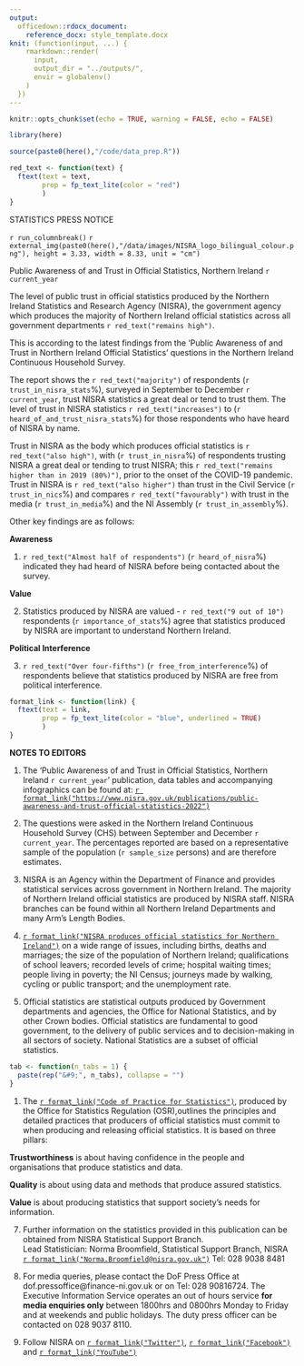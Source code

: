 ```yaml
---
output:
  officedown::rdocx_document:
    reference_docx: style_template.docx
knit: (function(input, ...) {
    rmarkdown::render(
      input,
      output_dir = "../outputs/",
      envir = globalenv()
    )
  })
---
```


```r
knitr::opts_chunk$set(echo = TRUE, warning = FALSE, echo = FALSE)

library(here)

source(paste0(here(),"/code/data_prep.R"))

red_text <- function(text) {
  ftext(text = text,
        prop = fp_text_lite(color = "red")
        )
}
```

<!---BLOCK_MULTICOL_START--->
:::{custom-style="heading_style"}
STATISTICS PRESS NOTICE
:::
`r run_columnbreak()`
`r external_img(paste0(here(),"/data/images/NISRA_logo_bilingual_colour.png"), height = 3.33, width = 8.33, unit = "cm")`
<!---BLOCK_MULTICOL_STOP{widths: [3.5, 3.5], space: 0.2, sep: false}--->

:::{custom-style="heading_style"}
Public Awareness of and Trust in Official Statistics, Northern Ireland `r current_year`
:::

:::{custom-style="paragraph_style"}
The level of public trust in official statistics produced by the Northern Ireland Statistics and Research Agency (NISRA), the government agency which produces the majority of Northern Ireland official statistics across all government departments `r red_text("remains high")`.\

This is according to the latest findings from the ‘Public Awareness of and Trust in Northern Ireland Official Statistics’ questions in the Northern Ireland Continuous Household Survey.\

The report shows the `r red_text("majority")` of respondents (`r trust_in_nisra_stats`%), surveyed in September to December `r current_year`, trust NISRA statistics a great deal or tend to trust them. The level of trust in NISRA statistics `r red_text("increases")` to (`r heard_of_and_trust_nisra_stats`%) for those respondents who have heard of NISRA by name.\

Trust in NISRA as the body which produces official statistics is `r red_text("also high")`, with (`r trust_in_nisra`%) of respondents trusting NISRA a great deal or tending to trust NISRA; this `r red_text("remains higher than in 2019 (80%)")`, prior to the onset of the COVID-19 pandemic. Trust in NISRA is `r red_text("also higher")` than trust in the Civil Service (`r trust_in_nics`%) and compares `r red_text("favourably")` with trust in the media (`r trust_in_media`%) and the NI Assembly (`r trust_in_assembly`%).\

Other key findings are as follows:\
:::

:::{custom-style="paragraph_style"}
**Awareness**

1. `r red_text("Almost half of respondents")` (`r heard_of_nisra`%) indicated they had heard of NISRA before being contacted about the survey. 

**Value** 

2. Statistics produced by NISRA are valued - `r red_text("9 out of 10")` respondents (`r importance_of_stats`%) agree that statistics produced by NISRA are important to understand Northern Ireland.

**Political Interference**

3. `r red_text("Over four-fifths")` (`r free_from_interference`%) of respondents believe that statistics produced by NISRA are free from political interference.
:::

\newpage

```r
format_link <- function(link) {
  ftext(text = link,
        prop = fp_text_lite(color = "blue", underlined = TRUE)
        )
}
```

:::{custom-style="paragraph_style"}
**NOTES TO EDITORS**

1. The ‘Public Awareness of and Trust in Official Statistics, Northern Ireland `r current_year`’ publication, data tables and accompanying infographics can be found at: [`r format_link("https://www.nisra.gov.uk/publications/public-awareness-and-trust-official-statistics-2022")`](https://www.nisra.gov.uk/publications/public-awareness-and-trust-official-statistics-2022)

1. The questions were asked in the Northern Ireland Continuous Household Survey (CHS) between September and December `r current_year`. The percentages reported are based on a representative sample of the population (`r sample_size` persons) and are therefore estimates.

1. NISRA is an Agency within the Department of Finance and provides statistical services across government in Northern Ireland. The majority of Northern Ireland official statistics are produced by NISRA staff. NISRA branches can be found within all Northern Ireland Departments and many Arm’s Length Bodies.

1. [`r format_link("NISRA produces official statistics for Northern Ireland")`](https://www.nisra.gov.uk/statistics) on a wide range of issues, including births, deaths and marriages; the size of the population of Northern Ireland; qualifications of school leavers; recorded levels of crime; hospital waiting times; people living in poverty; the NI Census; journeys made by walking, cycling or public transport; and the unemployment rate.

1. Official statistics are statistical outputs produced by Government departments and agencies, the Office for National Statistics, and by other Crown bodies. Official statistics are fundamental to good government, to the delivery of public services and to decision-making in all sectors of society. National Statistics are a subset of official statistics.

```r
tab <- function(n_tabs = 1) {
  paste(rep("&#9;", n_tabs), collapse = "")
}
```

1. The [`r format_link("Code of Practice for Statistics")`](https://code.statisticsauthority.gov.uk/the-code/), produced by the Office for Statistics Regulation (OSR),outlines the principles and detailed practices that producers of official statistics must commit to when producing and releasing official statistics. It is based on three pillars:
:::
:::{custom-style="bullet_style"}
__Trustworthiness__ is about having confidence in the people and organisations that produce statistics and data.
:::
:::{custom-style="bullet_style"}
__Quality__ is about using data and methods that produce assured statistics.
:::
:::{custom-style="bullet_style"}
__Value__ is about producing statistics that support society’s needs for information.
:::

:::{custom-style="paragraph_style"}
7. Further information on the statistics provided in this publication can be obtained from NISRA Statistical Support Branch.\
Lead Statistician: Norma Broomfield, Statistical Support Branch, NISRA\
[`r format_link("Norma.Broomfield@nisra.gov.uk")`](mailto:Norma.Broomfield@nisra.gov.uk) Tel: 028 9038 8481

8. For media queries, please contact the DoF Press Office at dof.pressoffice@finance-ni.gov.uk or on Tel: 028 90816724. The Executive Information Service operates an out of hours service **for media enquiries only** between 1800hrs and 0800hrs Monday to Friday and at weekends and public holidays. The duty press officer can be contacted on 028 9037 8110.

9. Follow NISRA on [`r format_link("Twitter")`](http://x.com/NISRA), [`r format_link("Facebook")`](https://www.facebook.com/nisra.gov.uk) and [`r format_link("YouTube")`](https://www.youtube.com/user/nisrastats)
:::

